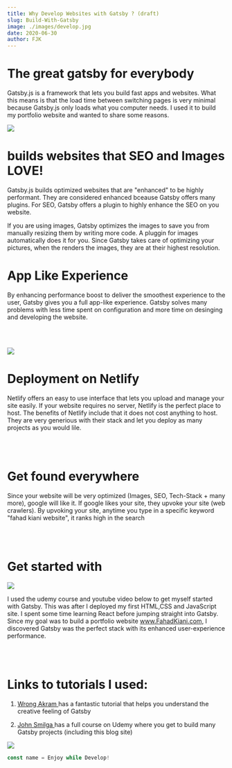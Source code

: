 ```yaml
---
title: Why Develop Websites with Gatsby ? (draft)
slug: Build-With-Gatsby
image: ./images/develop.jpg
date: 2020-06-30
author: FJK
---
```



<h1>The great gatsby for everybody </h1>

Gatsby.js is a framework that lets you build fast apps and websites. What this means is that the load time between switching pages is very minimal because Gatsby.js only loads what you computer needs. I used it to build my portfolio website and wanted to share some reasons.

<div className="post-image">

![](./images/gatsby.jpg)

</div>

<h1> builds websites that SEO and Images LOVE!  </h1>

Gatsby.js builds optimized websites that are "enhanced" to be highly performant. They are considered enhanced bceause Gatsby offers many plugins. For SEO, Gatsby offers a plugin to highly enhance the SEO on you website. 


If you are using images, Gatsby optimizes the images to save you from manually resizing them by writing more code. A pluggin for images automatically does it for you. Since Gatsby takes care of optimizing your pictures, when the renders the images, they are at their highest resolution. 

<h1> App Like Experience  </h1>

By enhancing performance boost to deliver the smoothest experience to the user, Gatsby gives you a full app-like experience. Gatsby solves many problems with less time spent on configuration and more time on desinging and developing the website.

<br></br>

<div className="post-image">

![](./images/gatsbyNetlify.jpg)

</div>

<h1> Deployment on Netlify  </h1>

Netlify offers an easy to use interface that lets you upload and manage your site easily. If your website requires no server, Netlify is the perfect place to host. The benefits of Netlify include that it does not cost anything to host. They are very generious with their stack and let you deploy as many projects as you would lile.  

<br></br>

<h1> Get found everywhere </h1>

Since your website will be very optimized (Images, SEO, Tech-Stack + many more), google will like it. If google likes your site, they upvoke your site (web crawlers). By upvoking your site, anytime you type in a specific keyword "fahad kiani website", it ranks high in the search


<br></br>

<h1> Get started with </h1>

<div className="post-image">

![](./images/gatsby.jpg)

</div>


I used the udemy course and youtube video below to get myself started with Gatsby. This was after I deployed my first HTML,CSS and JavaScript site. I spent some time learning React before jumping straight into Gatsby. Since my goal was to build a portfolio website www.FahadKiani.com, I discovered Gatsby was the perfect stack with its enhanced user-experience performance.

<br></br>

<h1> Links to tutorials I used: </h1>

<p style="text-align: center; padding: 0;">

1) <a href="https://www.youtube.com/watch?v=MRaWzdXE8so&t=47s" target="_blank"> Wrong Akram </a> has a fantastic tutorial that helps you understand the creative feeling of Gatsby

2) <a href="https://www.udemy.com/share/101XUAB0Mfd1lTTXw=/" target="_blank"> John Smilga </a> has a full course on Udemy where you get to build many Gatsby projects (including this blog site)
</p>

<div className="post-image">

![](./images/develop.jpg)

</div>


<div className="code">

```javascript
const name = Enjoy while Develop!
```

</div>


